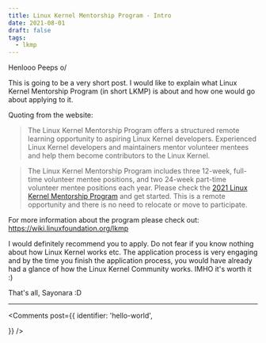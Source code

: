 ```yaml
---
title: Linux Kernel Mentorship Program - Intro
date: 2021-08-01
draft: false
tags:
  - lkmp
---
```


Henlooo Peeps o/

This is going to be a very short post. I would like to explain what Linux Kernel
Mentorship Program (in short LKMP) is about and how one would go about applying
to it.

Quoting from the website:

> The Linux Kernel Mentorship Program offers a structured remote learning
opportunity to aspiring Linux Kernel developers. Experienced Linux Kernel
developers and maintainers mentor volunteer mentees and help them become
contributors to the Linux Kernel. 

>  The Linux Kernel Mentorship Program includes three 12-week, full-time
volunteer mentee positions, and two 24-week part-time volunteer mentee positions
each year. Please check the [2021 Linux Kernel Mentorship Program](https://wiki.linuxfoundation.org/lkmp/lkmp_schedule) 
and get started. This is a remote opportunity and there is no need to relocate or move
to participate.

For more information about the program please check out: https://wiki.linuxfoundation.org/lkmp

I would definitely recommend you to apply. Do not fear if you know nothing about
how Linux Kernel works etc. The application process is very engaging and by the 
time you finish the application process, you would have already had a glance of
how the Linux Kernel Community works. IMHO it's worth it :)

That's all,
Sayonara :D

---


<Comments
  post={{
    identifier: 'hello-world',
    
  }}
/>
